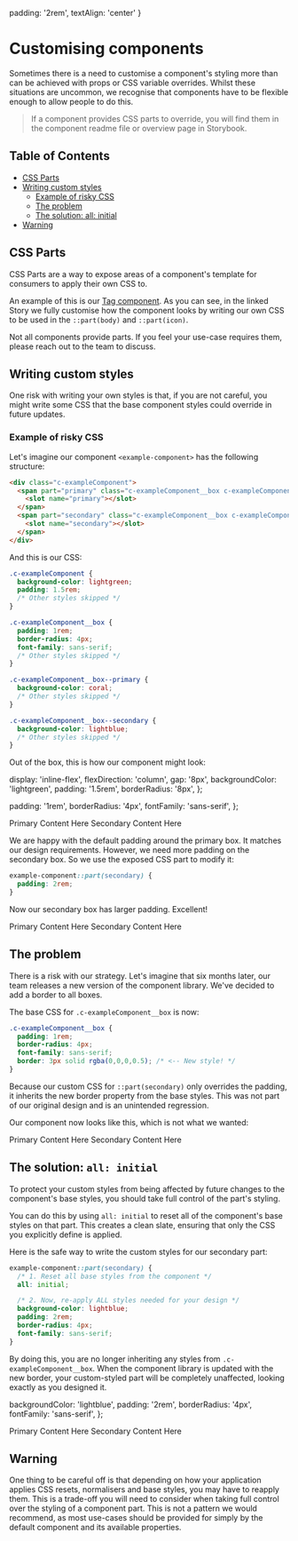 
  padding: '2rem',
  textAlign: 'center'
}

<Meta title="Introduction/Customising components" />

# Customising components
Sometimes there is a need to customise a component's styling more than can be achieved with props or CSS variable overrides. Whilst these situations are uncommon, we recognise that components have to be flexible enough to allow people to do this.

> If a component provides CSS parts to override, you will find them in the component readme file or overview page in Storybook.

## Table of Contents
- [CSS Parts](#css-parts)
- [Writing custom styles](#writing-custom-styles)
  - [Example of risky CSS](#example-of-risky-css)
  - [The problem](#the-problem)
  - [The solution: all: initial](#the-solution-all-initial)
- [Warning](#warning)

## CSS Parts
CSS Parts are a way to expose areas of a component's template for consumers to apply their own CSS to.

An example of this is our [Tag component](?path=/story/components-tag--custom-styled-tags). As you can see, in the linked Story we fully customise how the component looks by writing our own CSS to be used in the `::part(body)` and `::part(icon)`.

Not all components provide parts. If you feel your use-case requires them, please reach out to the team to discuss.

## Writing custom styles
One risk with writing your own styles is that, if you are not careful, you might write some CSS that the base component styles could override in future updates.

### Example of risky CSS
Let's imagine our component `<example-component>` has the following structure:

```html
<div class="c-exampleComponent">
  <span part="primary" class="c-exampleComponent__box c-exampleComponent__box--primary">
    <slot name="primary"></slot>
  </span>
  <span part="secondary" class="c-exampleComponent__box c-exampleComponent__box--secondary">
    <slot name="secondary"></slot>
  </span>
</div>
```

And this is our CSS:

```css
.c-exampleComponent {
  background-color: lightgreen;
  padding: 1.5rem;
  /* Other styles skipped */
}

.c-exampleComponent__box {
  padding: 1rem;
  border-radius: 4px;
  font-family: sans-serif;
  /* Other styles skipped */
}

.c-exampleComponent__box--primary {
  background-color: coral;
  /* Other styles skipped */
}

.c-exampleComponent__box--secondary {
  background-color: lightblue;
  /* Other styles skipped */
}
```

Out of the box, this is how our component might look:

display: 'inline-flex',
flexDirection: 'column',
gap: '8px',
backgroundColor: 'lightgreen',
padding: '1.5rem',
borderRadius: '8px',
};

padding: '1rem',
borderRadius: '4px',
fontFamily: 'sans-serif',
};


<div style={centerExample}>
  <div style={componentStyle}>
    <span style={{ ...boxStyle, ...primaryStyle }}>
      Primary Content Here
    </span>
    <span style={{ ...boxStyle, ...secondaryStyle }}>
      Secondary Content Here
    </span>
  </div>
</div>

We are happy with the default padding around the primary box. It matches our design requirements. However, we need more padding on the secondary box. So we use the exposed CSS part to modify it:

```css
example-component::part(secondary) {
  padding: 2rem;
}
```

Now our secondary box has larger padding. Excellent!


<div style={centerExample}>
  <div style={componentStyle}>
    <span style={{ ...boxStyle, ...primaryStyle }}>
      Primary Content Here
    </span>
    <span style={{ ...boxStyle, ...secondaryStyle2 }}>
      Secondary Content Here
    </span>
  </div>
</div>

## The problem
There is a risk with our strategy. Let's imagine that six months later, our team releases a new version of the component library. We've decided to add a border to all boxes.

The base CSS for `.c-exampleComponent__box` is now:

```css
.c-exampleComponent__box {
  padding: 1rem;
  border-radius: 4px;
  font-family: sans-serif;
  border: 3px solid rgba(0,0,0,0.5); /* <-- New style! */
}
```

Because our custom CSS for `::part(secondary)` only overrides the padding, it inherits the new border property from the base styles. This was not part of our original design and is an unintended regression.

Our component now looks like this, which is not what we wanted:


<div style={centerExample}>
  <div style={componentStyle}>
    <span style={{ ...boxStyleAfterUpdate, ...primaryStyle }}>
      Primary Content Here
    </span>
    <span style={{ ...boxStyleAfterUpdate, ...secondaryStyle2 }}>
      Secondary Content Here
    </span>
  </div>
</div>

## The solution: `all: initial`
To protect your custom styles from being affected by future changes to the component's base styles, you should take full control of the part's styling.

You can do this by using `all: initial` to reset all of the component's base styles on that part. This creates a clean slate, ensuring that only the CSS you explicitly define is applied.

Here is the safe way to write the custom styles for our secondary part:

```css
example-component::part(secondary) {
  /* 1. Reset all base styles from the component */
  all: initial;

  /* 2. Now, re-apply ALL styles needed for your design */
  background-color: lightblue;
  padding: 2rem;
  border-radius: 4px;
  font-family: sans-serif;
}
```

By doing this, you are no longer inheriting any styles from `.c-exampleComponent__box`. When the component library is updated with the new border, your custom-styled part will be completely unaffected, looking exactly as you designed it.

  backgroundColor: 'lightblue',
  padding: '2rem',
  borderRadius: '4px',
  fontFamily: 'sans-serif',
};

<div style={centerExample}>
  <div style={componentStyle}>
    <span style={{ ...boxStyleAfterUpdate, ...primaryStyle }}>
      Primary Content Here
    </span>
    <span style={safeSecondaryStyle}>
      Secondary Content Here
    </span>
  </div>
</div>

## Warning
One thing to be careful off is that depending on how your application applies CSS resets, normalisers and base styles, you may have to reapply them. This is a trade-off you will need to consider when taking full control over the styling of a component part. This is not a pattern we would recommend, as most use-cases should be provided for simply by the default component and its available properties.

